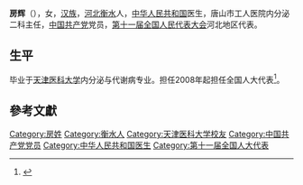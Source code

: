'''房辉'''（{{bd|1964年|5月|}}），女，[[汉族|汉族]]，[[河北|河北]][[衡水|衡水]]人，[[中华人民共和国|中华人民共和国]]医生，唐山市工人医院内分泌二科主任，[[中国共产党|中国共产党]]党员，[[第十一届全国人民代表大会|第十一届全国人民代表大会]]河北地区代表。

== 生平 ==
毕业于[[天津医科大学|天津医科大学]]内分泌与代谢病专业。担任2008年起担任全国人大代表<ref>{{cite news|title=全国人大代表信息-房辉|url= http://210.82.31.1:8084/delegate/viewDelegate.action?dbid=110183|accessdate=2013-04-05|newspaper=全国人大网|archive-url=https://web.archive.org/web/20140529085230/http://www.npc.gov.cn/delegate/viewDelegate.action?dbid=110183|archive-date=2014-05-29|dead-url=yes}}</ref>。

== 參考文獻 ==
{{reflist}}

{{Authority control}}
{{DEFAULTSORT:Fang房}}
[[Category:房姓|Category:房姓]]
[[Category:衡水人|Category:衡水人]]
[[Category:天津医科大学校友|Category:天津医科大学校友]]
[[Category:中国共产党党员|Category:中国共产党党员]]
[[Category:中华人民共和国医生|Category:中华人民共和国医生]]
[[Category:第十一届全国人大代表|Category:第十一届全国人大代表]]
